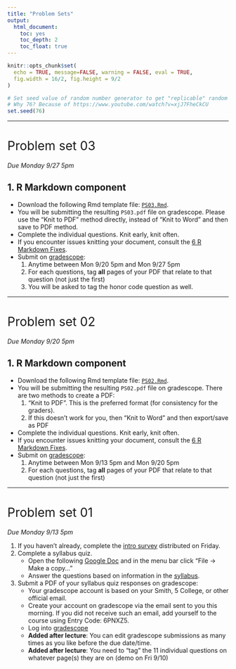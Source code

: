 ```yaml
---
title: "Problem Sets"
output:
  html_document:
    toc: yes
    toc_depth: 2
    toc_float: true
---
```


```r
knitr::opts_chunk$set(
  echo = TRUE, message=FALSE, warning = FALSE, eval = TRUE, 
  fig.width = 16/2, fig.height = 9/2
)

# Set seed value of random number generator to get "replicable" random numbers.
# Why 76? Because of https://www.youtube.com/watch?v=xjJ7FheCkCU
set.seed(76)
```

<!--
{target="_blank"}
-->

<style>
h1{font-weight: 400;}
</style>



***

<!--
# Problem set 07 {#PS07}

*Assigned Friday 11/25, due Friday 12/6 at 10:45am on GitHub Classroom.*

1. **Start this problem set early!** That way you will have time to get help at the Spinelli Center tutoring hours if you run into trouble.
1. **I will not answer your questions until you've been to the Spinelli Center Sun-Thurs 7-9pm tutoring hours first.**
    + It will be very difficult for me to help 68 students individually. Please help me spread the workload. If you're stuck, please get help at the Spinelli Center first: that way they can handle the easy questions, leaving only the harder ones for me. I will be asking you if you've already gone to the Spinelli Center first before answering any of your questions.
    + Note that tutoring from 6pm on Tuesday November 26th through noon on Sunday December 1st is cancelled.
1. **GitHub frustrations are normal.** Git and GitHub are extremely powerful tools, but they can be very frustrating at times. This is normal. Check out the title of this [zine](https://gumroad.com/l/oh-shit-git){target="_blank"} made by [Julia Evans](https://twitter.com/b0rk?ref_src=twsrc%5Egoogle%7Ctwcamp%5Eserp%7Ctwgr%5Eauthor){target="_blank"} for advanced users.

## 1. GitHub component {#PS07_R}

**Note**: I sent an email on Saturday inviting you to the [Fall 2019 SDS192 Intro to Data Science
](https://github.com/192-2019-09-Fall){target="_blank"} GitHub Classroom Organization. Please accept this invitation.

For this PS you will be using the ["Happy Git and GitHub for the useR"](https://happygitwithr.com/){target="_blank"} book to:

1. Get familiar with GitHub. Read:
    + Chapter 1: Why Git? Why GitHub?
1. Install GitHub on your computers and set it up. Read and perform all steps in:
    + ~~Chapter 4: Register a GitHub account~~ You've already done this
    + ~~Chapter 5: Install or upgrade R and RStudio~~ You've already done this
    + Chatper 6: Install Git
    + Chapter 7: Introduce yourself to Git
1. Locate the GitHub repository you created in Lec32. 
    + You should be able to see it [here](https://github.com/192-2019-09-Fall){target="_blank"} and it should be named something like `learning-github-YOUR_GITHUB_USER_NAME`. So for example, my repo would be called `learning-github-rudeboybert`.
    + If you don't see it, accept this [invitation](https://classroom.github.com/a/sgKoAnsq){target="_blank"} to receive one. 
1. "Clone" the above repo into RStudio on your computer. Read and perform all steps in:
    + Chapter 12: Connect RStudio to Git and GitHub. **For Section 12.2** ignore what's in the book and do the following:
        1. You will not "Make a repo on GitHub," but rather use the `learning-github-YOUR_GITHUB_USER_NAME` repo from the previous step. 
        1. Click the big green button "Create repository."
        1. Copy the HTTPS clone URL to your clipboard via the green “Clone or Download” button.
1. You do not need to submit anything. Completing Chapter 12 will automatically update your submission on GitHub classroom.  


## 2. Hint {#PS07hint}

How do I know if I've successfully completed the assignment?

1. Go to the [SDS192 Intro to Data Science](https://github.com/192-2019-09-Fall) GitHub organization and make sure you see your `learning-github-YOUR_GITHUB_USER_NAME` folder.
1. Then go to your `learning-github-YOUR_GITHUB_USER_NAME` folder and then look at your README. There should be the line "This is a line from RStudio" on it. 



***



# Problem set 06 {#PS06}

*Assigned Monday 11/11. Two components:*

* **R component**. A `.zip` file of your `PS06` RStudio Project folder. Due on Friday 11/15 at 10:45am on Moodle.
* **Quiz**. In-class on Monday 11/18. To do: Read the following Buzzfeed.com [article](https://www.buzzfeednews.com/article/daveyalba/datacamp-sexual-harassment-metoo-tech-startup){target="_blank"} on DataCamp (an online platform for learning data science). We'll be having a brief in-class ethics discussion based on this article. **Added Sun 11/17**: For context, DataCamp is an online and interactive platform for learning data science, featuring [courses in R, python, SQL, and git](https://www.datacamp.com/search){target="_blank"}. 


## 1. R Markdown component {#PS06_R}

Learning goals:

* Get experience with maps by reproducing the two plots shown in this [example](http://rpubs.com/rudeboybert/PS06){target="_blank"}.
* Understand absolute vs relative file paths
* Start creating work that's reproducible

To do:

* Download the following template ~~`.Rmd` file~~ RStudio Project Folder: <a href="static/PS/PS06.zip" download>`PS06.zip`</a>.
* **Be sure to be in RStudio Project mode**
* Knit it once and read over the instructions.
* Complete the problem set.
* Submit a `.zip` file of all the contents of your `PS06` RStudio Project folder on [Moodle](https://moodle.smith.edu/course/view.php?id=35357){target="_blank"}. 

**Hints**:

1. If your R Markdown file won't "knit", go through these [6 R Markdown Fixes](https://docs.google.com/document/d/1P7IyZ4On9OlrCOhygFxjC7XhQqyw8OludwChz-uFd_o/){target="_blank"} first, then seek assistance. In my experience, these 6 fixes resolve 85% of issues.


## 2. Solutions & (imperfect) rubric {#PS06_solutions}

**Solution**:

Copy this <a href="static/PS/PS06_solutions.Rmd" download>`PS06_solutions.Rmd`</a> R Markdown solutions file and put it in your `PS06` RStudio Project folder.

**Rubric**:

1. Quiz: 2 pts
1. R component:
    + Is your `PS06.Rmd` reproducible by the graders? 4 pts (we will be strict on this)
    + Are your two graphs identical to ones in the [example](http://rpubs.com/rudeboybert/PS06){target="_blank"}? 6 pts

Total: 12pts



***



# Problem set 05 {#PS05}

*Assigned Friday 10/18, due Friday 10/25 at 10:45am on Moodle.*


## 1. R Markdown component {#PS05_R}

* Read solutions to previous PS: [`PS04_solutions.html`](static/PS/PS04_solutions.html){target="_blank"} html report.
* Download the following Rmd template file: <a href="static/PS/PS05.Rmd" download>`PS05.Rmd`</a>.
* Knit it once and read over the instructions.
* Complete the problem set.
* Submit the resulting `PS05.html` file on [Moodle](https://moodle.smith.edu/course/view.php?id=35357){target="_blank"}. Note: you are only submitting the output HTML report file and not the original R Markdown file.

**Hints**:

1. If your R Markdown file won't "knit", go through these [6 R Markdown Fixes](https://docs.google.com/document/d/1P7IyZ4On9OlrCOhygFxjC7XhQqyw8OludwChz-uFd_o/){target="_blank"} first, then seek assistance. In my experience, these 6 fixes resolve 85% of issues.


## 2. Solutions & (imperfect) rubric {#PS05_solutions}

**Solution**:

* <a href="static/PS/PS05_solutions.Rmd" download>`PS05_solutions.Rmd`</a> R Markdown "source code" to create html report output. 
* [`PS05_solutions.html`](static/PS/PS05_solutions.html){target="_blank"} html report.

**Rubric**:

As stated in lecture, you must *always* labels your axes and add a title. This makes the context of the data easy to understand for the reader.

1. Q1: 3 + 1 + (3 + 2 + 1) = 10pts
1. Q2: 2 + 2 (+ 2 Bonus) = 4pts

Total: 14pts



***



# Problem set 04 {#PS04}

*Assigned Friday 10/11, due Friday 10/18 at 10:45am on Moodle.*


## 1. R Markdown component {#PS04_R}

* Read solutions to previous PS: [`PS03_solutions.html`](static/PS/PS03_solutions.html){target="_blank"} html report.
* Download the following Rmd template file: <a href="static/PS/PS04.Rmd" download>`PS04.Rmd`</a>.
* Knit it once and read over the instructions.
* Complete the problem set.
* Submit the resulting `PS04.html` file on [Moodle](https://moodle.smith.edu/course/view.php?id=35357){target="_blank"}. Note: you are only submitting the output HTML report file and not the original R Markdown file.

**Hints**:

1. If your R Markdown file won't "knit", go through these [6 R Markdown Fixes](https://docs.google.com/document/d/1P7IyZ4On9OlrCOhygFxjC7XhQqyw8OludwChz-uFd_o/){target="_blank"} first, then seek assistance. In my experience, these 6 fixes resolve 85% of issues.


## 2. Solutions & (imperfect) rubric {#PS04_solutions}

**Solution**:

* <a href="static/PS/PS04_solutions.Rmd" download>`PS04_solutions.Rmd`</a> R Markdown "source code" to create html report output. 
* [`PS04_solutions.html`](static/PS/PS04_solutions.html){target="_blank"} html report.

**Rubric**:

1. Q1: 2 + 5 + 2 = 9pts
1. Bonus: 1 + 1 = 2pts

Total: 9pts



***
-->



# Problem set 03 {#PS03}

*Due Monday 9/27 5pm*

## 1. R Markdown component {#PS03_R}

* Download the following Rmd template file: <a href="static/PS/PS03.Rmd" download>`PS03.Rmd`</a>.
* You will be submitting the resulting `PS03.pdf` file on gradescope. Please use the "Knit to PDF" method directly, instead of "Knit to Word" and then save to PDF method.
* Complete the individual questions. Knit early, knit often.
* If you encounter issues knitting your document, consult the [6 R Markdown Fixes](https://docs.google.com/document/d/1P7IyZ4On9OlrCOhygFxjC7XhQqyw8OludwChz-uFd_o/){target="_blank"}.
* Submit on [gradescope](https://www.gradescope.com/courses/308310){target="_blank"}:
    1. Anytime between Mon 9/20 5pm and Mon 9/27 5pm
    1. For each questions, tag **all** pages of your PDF that relate to that question (not just the first)
    1. You will be asked to tag the honor code question as well.

<!--

## 2. Podcast quiz component

Listen to the Not So Standard Deviations podcast episode 71 "Compromised Shoe Situation" (1h4m) available [here](https://overcast.fm/+FMBuKdMEI/){target="_blank"}. In class on Friday 9/27, you'll be giving a brief quiz on this podcast.

Notes:

1. The quiz will not be difficult. As long as you listen to the podcast once, you'll be fine.
1. IMO you don't need to take notes. Listen while folding laundry or exercising! 
1. This podcast relates to "data collection", which will be a theme for Mini-Project 1.



## 3. Solutions & (imperfect) rubric {#PS03_solutions}

**Solution**:

* <a href="static/PS/PS03_solutions.Rmd" download>`PS03_solutions.Rmd`</a> R Markdown "source code" to create html report output. 
* [`PS03_solutions.html`](static/PS/PS03_solutions.html){target="_blank"} html report.

**Rubric**:

1. Q1: 1 + 4 + 1 = 6pts
1. Q2: 1 + 2 + 1 + 3 + 1 = 8pts
1. Podcast quiz: 1pt
-->



***




# Problem set 02 {#PS02}

*Due Monday 9/20 5pm*

## 1. R Markdown component {#PS02_R}

* Download the following Rmd template file: <a href="static/PS/PS02.Rmd" download>`PS02.Rmd`</a>.
* You will be submitting the resulting `PS02.pdf` file on gradescope. There are two methods to create a PDF:
    1. "Knit to PDF". This is the preferred format (for consistency for the graders). 
    1. If this doesn't work for you, then "Knit to Word" and then export/save as PDF
* Complete the individual questions. Knit early, knit often.
* If you encounter issues knitting your document, consult the [6 R Markdown Fixes](https://docs.google.com/document/d/1P7IyZ4On9OlrCOhygFxjC7XhQqyw8OludwChz-uFd_o/){target="_blank"}.
* Submit on [gradescope](https://www.gradescope.com/courses/308310){target="_blank"}:
    1. Anytime between Mon 9/13 5pm and Mon 9/20 5pm
    1. For each questions, tag **all** pages of your PDF that relate to that question (not just the first)


<!--
**Hints**:


## 2. Solutions & (imperfect) rubric {#PS02_solutions}

**Solutions**:

* <a href="static/PS/PS02_solutions.Rmd" download>`PS02_solutions.Rmd`</a> R Markdown "source code" to create html report output. 
* [`PS02_solutions.html`](static/PS/PS02_solutions.html){target="_blank"} html report.

-->


***


# Problem set 01 {#PS01}

*Due Monday 9/13 5pm*

1. If you haven't already, complete the [intro survey](https://docs.google.com/forms/d/e/1FAIpQLSdA6uWnig5oR3ITCsVBFDxC6IC5Nq1tYzo-atdChe8CVTTqag/viewform){target="_blank"} distributed on Friday.
1. Complete a syllabus quiz.
    + Open the following [Google Doc](https://docs.google.com/document/d/1WknUhbtDeTGw8vvO8ytTURkF1_72ve4UXF5-SPk5NO8/){target="_blank"} and in the menu bar click "File -> Make a copy..."
    + Answer the questions based on information in the [syllabus](syllabus.html).
1. Submit a PDF of your syllabus quiz responses on gradescope:
    + Your gradescope account is based on your Smith, 5 College, or other official email.
    + Create your account on gradescope via the email sent to you this morning. If you did not receive such an email, add yourself to the course using Entry Code: 6PNXZ5.
    + Log into [gradescope](https://www.gradescope.com/courses/308310){target="_blank"} 
    + **Added after lecture**: You can edit gradescope submissions as many times as you like before the due date/time.
    + **Added after lecture**: You need to "tag" the 11 individual questions on whatever page(s) they are on (demo on Fri 9/10)
    



